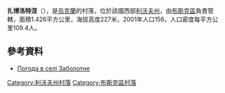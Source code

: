 {{no footnotes|time=2015-10-07T03:25:59+00:00}}
{{coord|50|0|26|N|24|42|32|E|scale:100000|display=title}}

'''扎博洛特涅'''（{{lang-uk|Заболотне}}），是[[烏克蘭|烏克蘭]]的村落，位於該國西部[[利沃夫州|利沃夫州]]，由[[布斯克區|布斯克區]]負責管轄，面積1.426平方公里，海拔高度227米，2001年人口156，人口密度每平方公里109.4人。

==參考資料==
* [http://weather.in.ua/ua/l'vovskaja/8023 Погода в селі Заболотне] {{Wayback|url=http://weather.in.ua/ua/l'vovskaja/8023 |date=20160305071800 }}

{{DEFAULTSORT:Заболотне}}
[[Category:利沃夫州村落|Category:利沃夫州村落]]
[[Category:布斯克區村落|Category:布斯克區村落]]


{{Lviv-geo-stub}}